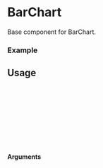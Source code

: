 
<Meta of={BarChart} title="BarChart" />

# BarChart

Base component for BarChart.

### Example

<Canvas of={BarChart.Default} />

## Usage

```ts
import {BarChart} from "gf-components";

const Example = () => {
  return (
    <BarChart />
  );
};

export default Example;
```

#### Arguments